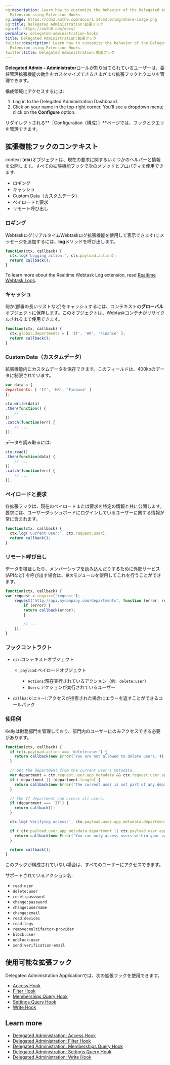 ```yaml
---
og:description: Learn how to customize the behavior of the Delegated Administration
  Extension using Extension Hooks.
og:image: https://cdn2.auth0.com/docs/1.14553.0/img/share-image.png
og:title: Delegated Administration:拡張フック
og:url: https://auth0.com/docs/
permalink: delegated-administration-hooks
title: Delegated Administration:拡張フック
twitter:description: Learn how to customize the behavior of the Delegated Administration
  Extension using Extension Hooks.
twitter:title: Delegated Administration:拡張フック
---
```


**Delegated Admin - Administrator**ロールが割り当てられているユーザーは、委任管理拡張機能の動作をカスタマイズできるさまざまな拡張フックとクエリを管理できます。

構成領域にアクセスするには:

1. Log in to the Delegated Administration Dashboard.
2. Click on your name in the top-right corner. You'll see a dropdown menu; click on the **Configure** option.

リダイレクトされる**［Configuration（構成）］**ページでは、フックとクエリを管理できます。

## 拡張機能フックのコンテキスト

context (**ctx**)オブジェクトは、現在の要求に関するいくつかのヘルパーと情報を公開します。すべての拡張機能フックで次のメソッドとプロパティを使用できます:

* ロギング
* キャッシュ
* Custom Data（カスタムデータ）
* ペイロードと要求
* リモート呼び出し

### ロギング

Webtaskログ(リアルタイムWebtaskログ拡張機能を使用して表示できます)にメッセージを追加するには、**log**メソッドを呼び出します。

```javascript lines
function(ctx, callback) {
  ctx.log('Logging action:', ctx.payload.action);
  return callback();
}
```






To learn more about the Realtime Webtask Log extension, read [Realtime Webtask Logs](/docs/customize/extensions/real-time-webtask-logs).

### キャッシュ

何か(部署の長いリストなど)をキャッシュするには、コンテキストの**グローバル**オブジェクトに保存します。このオブジェクトは、Webtaskコンテナがリサイクルされるまで使用できます。

```javascript lines
function(ctx, callback) {
  ctx.global.departments = [ 'IT', 'HR', 'Finance' ];
  return callback();
}
```






### Custom Data（カスタムデータ）

拡張機能内にカスタムデータを保存できます。このフィールドは、400kbのデータに制限されています。

```javascript lines
var data = {
departments: [ 'IT', 'HR', 'Finance' ]
};

ctx.write(data)
.then(function() {
    // ...
})
.catch(function(err) {
    // ...
});
```






データを読み取るには:

```js lines
ctx.read()
.then(function(data) {
    // ...
})
.catch(function(err) {
    // ...
});
```






### ペイロードと要求

各拡張フックは、現在のペイロードまたは要求を特定の情報と共に公開します。要求には、ユーザーダッシュボードにログインしているユーザーに関する情報が常に含まれます。

```javascript lines
function(ctx, callback) {
  ctx.log('Current User:', ctx.request.user);
  return callback();
}
```






### リモート呼び出し

データを検証したり、メンバーシップを読み込んだりするために外部サービス (APIなど) を呼び出す場合は、`要求`モジュールを使用してこれを行うことができます。

```javascript lines
function(ctx, callback) {
var request = require('request');
    request('http://api.mycompany.com/departments', function (error, response, body) {
        if (error) {
        return callback(error);
        }

        // ...
    });
}
```






### フックコントラクト

* `ctx`:コンテキストオブジェクト

  + `payload`:ペイロードオブジェクト

    - `Actions`:現在実行されているアクション（`例: delete:user`）
    - `Users`:アクションが実行されているユーザー
* `callback(エラー)`:アクセスが拒否された場合にエラーを返すことができるコールバック

### 使用例

Kellyは財務部門を管理しており、部門内のユーザーにのみアクセスできる必要があります。

```javascript lines
function(ctx, callback) {
  if (ctx.payload.action === 'delete:user') {
    return callback(new Error('You are not allowed to delete users.'));
  }

  // Get the department from the current user's metadata.
  var department = ctx.request.user.app_metadata && ctx.request.user.app_metadata.department;
  if (!department || !department.length) {
    return callback(new Error('The current user is not part of any department.'));
  }

  // The IT department can access all users.
  if (department === 'IT') {
    return callback();
  }

  ctx.log('Verifying access:', ctx.payload.user.app_metadata.department, department);

  if (!ctx.payload.user.app_metadata.department || ctx.payload.user.app_metadata.department !== department) {
    return callback(new Error('You can only access users within your own department.'));
  }

  return callback();
}
```






このフックが構成されていない場合は、すべてのユーザーにアクセスできます。

サポートされているアクション名:

* `read:user`
* `delete:user`
* `reset:password`
* `change:password`
* `change:username`
* `change:email`
* `read:devices`
* `read:logs`
* `remove:multifactor-provider`
* `block:user`
* `unblock:user`
* `send:verification-email`

## 使用可能な拡張フック

Delegated Administration Applicationでは、次の拡張フックを使用できます。

* [Access Hook](/docs/customize/extensions/delegated-administration-extension/delegated-administration-hooks/delegated-administration-access-hook)
* [Filter Hook](/docs/customize/extensions/delegated-administration-extension/delegated-administration-hooks/delegated-administration-filter-hook)
* [Memberships Query Hook](/docs/customize/extensions/delegated-administration-extension/delegated-administration-hooks/delegated-administration-memberships-query-hook)
* [Settings Query Hook](/docs/customize/extensions/delegated-administration-extension/delegated-administration-hooks/delegated-administration-settings-query-hook)
* [Write Hook](/docs/customize/extensions/delegated-administration-extension/delegated-administration-hooks/delegated-administration-write-hook)

## Learn more

* [Delegated Administration: Access Hook](/docs/customize/extensions/delegated-administration-extension/delegated-administration-hooks/delegated-administration-access-hook)
* [Delegated Administration: Filter Hook](/docs/customize/extensions/delegated-administration-extension/delegated-administration-hooks/delegated-administration-filter-hook)
* [Delegated Administration: Memberships Query Hook](/docs/customize/extensions/delegated-administration-extension/delegated-administration-hooks/delegated-administration-memberships-query-hook)
* [Delegated Administration: Settings Query Hook](/docs/customize/extensions/delegated-administration-extension/delegated-administration-hooks/delegated-administration-settings-query-hook)
* [Delegated Administration: Write Hook](/docs/customize/extensions/delegated-administration-extension/delegated-administration-hooks/delegated-administration-write-hook)